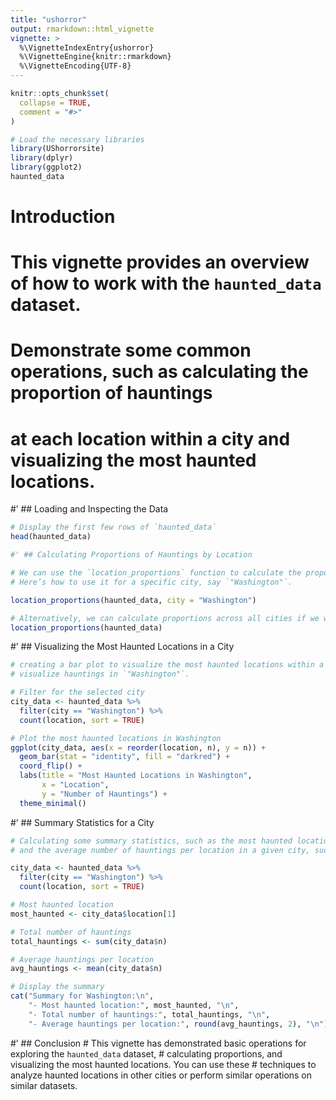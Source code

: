 ```yaml
---
title: "ushorror"
output: rmarkdown::html_vignette
vignette: >
  %\VignetteIndexEntry{ushorror}
  %\VignetteEngine{knitr::rmarkdown}
  %\VignetteEncoding{UTF-8}
---
```


```r
knitr::opts_chunk$set(
  collapse = TRUE,
  comment = "#>"
)
```

```r
# Load the necessary libraries
library(UShorrorsite)
library(dplyr)
library(ggplot2)
haunted_data
```


# Introduction
# This vignette provides an overview of how to work with the `haunted_data` dataset.
# Demonstrate some common operations, such as calculating the proportion of hauntings
# at each location within a city and visualizing the most haunted locations.

#' ## Loading and Inspecting the Data
```r

# Display the first few rows of `haunted_data`
head(haunted_data)
```


```r
#' ## Calculating Proportions of Hauntings by Location

# We can use the `location_proportions` function to calculate the proportion of hauntings for each location within a specific city.
# Here’s how to use it for a specific city, say `"Washington"`.

location_proportions(haunted_data, city = "Washington")

# Alternatively, we can calculate proportions across all cities if we want a broader view.
location_proportions(haunted_data)

```


#' ## Visualizing the Most Haunted Locations in a City

```r
# creating a bar plot to visualize the most haunted locations within a selected city.
# visualize hauntings in `"Washington"`.

# Filter for the selected city
city_data <- haunted_data %>%
  filter(city == "Washington") %>%
  count(location, sort = TRUE)

# Plot the most haunted locations in Washington
ggplot(city_data, aes(x = reorder(location, n), y = n)) +
  geom_bar(stat = "identity", fill = "darkred") +
  coord_flip() +
  labs(title = "Most Haunted Locations in Washington",
       x = "Location",
       y = "Number of Hauntings") +
  theme_minimal()
```



#' ## Summary Statistics for a City

```r
# Calculating some summary statistics, such as the most haunted location, the total number of hauntings,
# and the average number of hauntings per location in a given city, such as `"Washington"`.

city_data <- haunted_data %>%
  filter(city == "Washington") %>%
  count(location, sort = TRUE)

# Most haunted location
most_haunted <- city_data$location[1]

# Total number of hauntings
total_hauntings <- sum(city_data$n)

# Average hauntings per location
avg_hauntings <- mean(city_data$n)

# Display the summary
cat("Summary for Washington:\n",
    "- Most haunted location:", most_haunted, "\n",
    "- Total number of hauntings:", total_hauntings, "\n",
    "- Average hauntings per location:", round(avg_hauntings, 2), "\n")
```


#' ## Conclusion
# This vignette has demonstrated basic operations for exploring the `haunted_data` dataset,
# calculating proportions, and visualizing the most haunted locations. You can use these 
# techniques to analyze haunted locations in other cities or perform similar operations on similar datasets.


